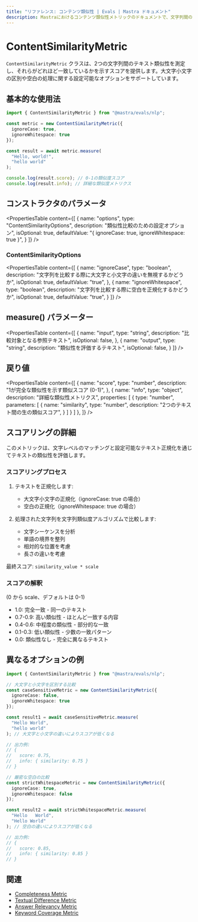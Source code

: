 ```yaml
---
title: "リファレンス: コンテンツ類似性 | Evals | Mastra ドキュメント"
description: Mastraにおけるコンテンツ類似性メトリックのドキュメントで、文字列間のテキスト類似性を測定し、マッチングスコアを提供します。
---
```


# ContentSimilarityMetric

`ContentSimilarityMetric` クラスは、2つの文字列間のテキスト類似性を測定し、それらがどれほど一致しているかを示すスコアを提供します。大文字小文字の区別や空白の処理に関する設定可能なオプションをサポートしています。

## 基本的な使用法

```typescript
import { ContentSimilarityMetric } from "@mastra/evals/nlp";

const metric = new ContentSimilarityMetric({
  ignoreCase: true,
  ignoreWhitespace: true
});

const result = await metric.measure(
  "Hello, world!",
  "hello world"
);

console.log(result.score); // 0-1の類似度スコア
console.log(result.info); // 詳細な類似度メトリクス
```

## コンストラクタのパラメータ

<PropertiesTable
  content={[
    {
      name: "options",
      type: "ContentSimilarityOptions",
      description: "類似性比較のための設定オプション",
      isOptional: true,
      defaultValue: "{ ignoreCase: true, ignoreWhitespace: true }",
    }
  ]}
/>

### ContentSimilarityOptions

<PropertiesTable
  content={[
    {
      name: "ignoreCase",
      type: "boolean",
      description: "文字列を比較する際に大文字と小文字の違いを無視するかどうか",
      isOptional: true,
      defaultValue: "true",
    },
    {
      name: "ignoreWhitespace",
      type: "boolean",
      description: "文字列を比較する際に空白を正規化するかどうか",
      isOptional: true,
      defaultValue: "true",
    }
  ]}
/>

## measure() パラメーター

<PropertiesTable
  content={[
    {
      name: "input",
      type: "string",
      description: "比較対象となる参照テキスト",
      isOptional: false,
    },
    {
      name: "output",
      type: "string",
      description: "類似性を評価するテキスト",
      isOptional: false,
    }
  ]}
/>

## 戻り値

<PropertiesTable
  content={[
    {
      name: "score",
      type: "number",
      description: "1が完全な類似性を示す類似スコア (0-1)",
    },
    {
      name: "info",
      type: "object",
      description: "詳細な類似性メトリクス",
      properties: [
        {
          type: "number",
          parameters: [
            {
              name: "similarity",
              type: "number",
              description: "2つのテキスト間の生の類似スコア",
            }
          ]
        }
      ]
    },
  ]}
/>

## スコアリングの詳細

このメトリックは、文字レベルのマッチングと設定可能なテキスト正規化を通じてテキストの類似性を評価します。

### スコアリングプロセス

1. テキストを正規化します:
   - 大文字小文字の正規化（ignoreCase: true の場合）
   - 空白の正規化（ignoreWhitespace: true の場合）

2. 処理された文字列を文字列類似度アルゴリズムで比較します:
   - 文字シーケンスを分析
   - 単語の境界を整列
   - 相対的な位置を考慮
   - 長さの違いを考慮

最終スコア: `similarity_value * scale`

### スコアの解釈
(0 から scale、デフォルトは 0-1)
- 1.0: 完全一致 - 同一のテキスト
- 0.7-0.9: 高い類似性 - ほとんど一致する内容
- 0.4-0.6: 中程度の類似性 - 部分的な一致
- 0.1-0.3: 低い類似性 - 少数の一致パターン
- 0.0: 類似性なし - 完全に異なるテキスト

## 異なるオプションの例

```typescript
import { ContentSimilarityMetric } from "@mastra/evals/nlp";

// 大文字と小文字を区別する比較
const caseSensitiveMetric = new ContentSimilarityMetric({
  ignoreCase: false,
  ignoreWhitespace: true
});

const result1 = await caseSensitiveMetric.measure(
  "Hello World",
  "hello world"
); // 大文字と小文字の違いによりスコアが低くなる

// 出力例:
// {
//   score: 0.75,
//   info: { similarity: 0.75 }
// }

// 厳密な空白の比較
const strictWhitespaceMetric = new ContentSimilarityMetric({
  ignoreCase: true,
  ignoreWhitespace: false
});

const result2 = await strictWhitespaceMetric.measure(
  "Hello   World",
  "Hello World"
); // 空白の違いによりスコアが低くなる

// 出力例:
// {
//   score: 0.85,
//   info: { similarity: 0.85 }
// }
```

## 関連

- [Completeness Metric](./completeness)
- [Textual Difference Metric](./textual-difference) 
- [Answer Relevancy Metric](./answer-relevancy)
- [Keyword Coverage Metric](./keyword-coverage)